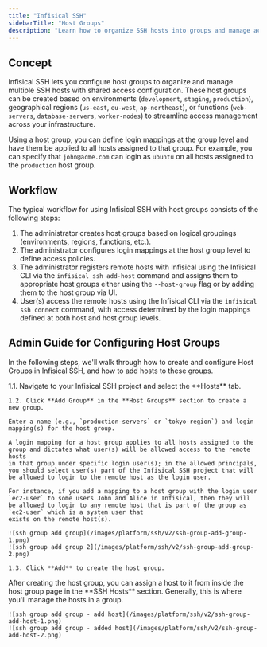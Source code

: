 ```yaml
---
title: "Infisical SSH"
sidebarTitle: "Host Groups"
description: "Learn how to organize SSH hosts into groups and manage access policies at scale."
---
```


## Concept

Infisical SSH lets you configure host groups to organize and manage multiple SSH hosts with shared access configuration.
These host groups can be created based on environments (`development`, `staging`, `production`), geographical regions (`us-east`, `eu-west`, `ap-northeast`), or functions (`web-servers`, `database-servers`, `worker-nodes`) to streamline access management across your infrastructure.

Using a host group, you can define login mappings at the group level and have them be applied to all hosts assigned to that group. For example, you can specify that `john@acme.com` can login as `ubuntu` on all hosts assigned to the `production` host group.

## Workflow

The typical workflow for using Infisical SSH with host groups consists of the following steps:

1. The administrator creates host groups based on logical groupings (environments, regions, functions, etc.).
2. The administrator configures login mappings at the host group level to define access policies.
3. The administrator registers remote hosts with Infisical using the Infisical CLI via the `infisical ssh add-host` command and assigns them to appropriate host groups either using the `--host-group` flag or by adding them to the host group via UI.
4. User(s) access the remote hosts using the Infisical CLI via the `infisical ssh connect` command, with access determined by the login mappings defined at both host and host group levels.

## Admin Guide for Configuring Host Groups

In the following steps, we'll walk through how to create and configure Host Groups in Infisical SSH, and how to add hosts to these groups.

<Steps>
  <Step title="Create a host group">
    1.1. Navigate to your Infisical SSH project and select the **Hosts** tab.
    
    1.2. Click **Add Group** in the **Host Groups** section to create a new group.
    
    Enter a name (e.g., `production-servers` or `tokyo-region`) and login mapping(s) for the host group.
    
    A login mapping for a host group applies to all hosts assigned to the group and dictates what user(s) will be allowed access to the remote hosts
    in that group under specific login user(s); in the allowed principals, you should select user(s) part of the Infisical SSH project that will
    be allowed to login to the remote host as the login user.
    
    For instance, if you add a mapping to a host group with the login user `ec2-user` to some users John and Alice in Infisical, then they will be allowed to login to any remote host that is part of the group as `ec2-user` which is a system user that
    exists on the remote host(s).
    
    ![ssh group add group](/images/platform/ssh/v2/ssh-group-add-group-1.png)
    ![ssh group add group 2](/images/platform/ssh/v2/ssh-group-add-group-2.png)

    1.3. Click **Add** to create the host group.

  </Step>
  
  <Step title="Add host(s) to the host group">
    After creating the host group, you can assign a host to it from inside the host group page in the **SSH Hosts** section. Generally, this is where you'll manage the hosts in a group.

    ![ssh group add group - add host](/images/platform/ssh/v2/ssh-group-add-host-1.png)
    ![ssh group add group - added host](/images/platform/ssh/v2/ssh-group-add-host-2.png)

  </Step>
</Steps>
